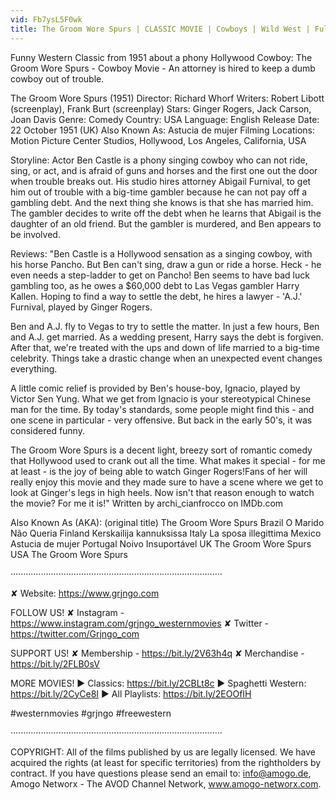 ```yaml
---
vid: Fb7ysL5F0wk
title: The Groom Wore Spurs | CLASSIC MOVIE | Cowboys | Wild West | Full Length | English
---
```


Funny Western Classic from 1951 about a phony Hollywood Cowboy: The Groom Wore Spurs - Cowboy Movie - An attorney is hired to keep a dumb cowboy out of trouble.

The Groom Wore Spurs (1951)
Director: Richard Whorf
Writers: Robert Libott (screenplay), Frank Burt (screenplay) 
Stars: Ginger Rogers, Jack Carson, Joan Davis
Genre: Comedy 
Country: USA
Language: English
Release Date: 22 October 1951 (UK) 
Also Known As: Astucia de mujer 
Filming Locations: Motion Picture Center Studios, Hollywood, Los Angeles, California, USA

Storyline:
Actor Ben Castle is a phony singing cowboy who can not ride, sing, or act, and is afraid of guns and horses and the first one out the door when trouble breaks out. His studio hires attorney Abigail Furnival, to get him out of trouble with a big-time gambler because he can not pay off a gambling debt. And the next thing she knows is that she has married him. The gambler decides to write off the debt when he learns that Abigail is the daughter of an old friend. But the gambler is murdered, and Ben appears to be involved.

Reviews:
"Ben Castle is a Hollywood sensation as a singing cowboy, with his horse Pancho. But Ben can't sing, draw a gun or ride a horse. Heck - he even needs a step-ladder to get on Pancho! Ben seems to have bad luck gambling too, as he owes a $60,000 debt to Las Vegas gambler Harry Kallen. Hoping to find a way to settle the debt, he hires a lawyer - 'A.J.' Furnival, played by Ginger Rogers.

Ben and A.J. fly to Vegas to try to settle the matter. In just a few hours, Ben and A.J. get married. As a wedding present, Harry says the debt is forgiven. After that, we're treated with the ups and down of life married to a big-time celebrity. Things take a drastic change when an unexpected event changes everything.

A little comic relief is provided by Ben's house-boy, Ignacio, played by Victor Sen Yung. What we get from Ignacio is your stereotypical Chinese man for the time. By today's standards, some people might find this - and one scene in particular - very offensive. But back in the early 50's, it was considered funny.

The Groom Wore Spurs is a decent light, breezy sort of romantic comedy that Hollywood used to crank out all the time. What makes it special - for me at least - is the joy of being able to watch Ginger Rogers!Fans of her will really enjoy this movie and they made sure to have a scene where we get to look at Ginger's legs in high heels. Now isn't that reason enough to watch the movie? For me it is!" Written by archi_cianfrocco on IMDb.com 

Also Known As (AKA):
(original title) The Groom Wore Spurs
Brazil O Marido Não Queria
Finland Kerskailija kannuksissa
Italy La sposa illegittima
Mexico Astucia de mujer
Portugal Noivo Insuportável
UK The Groom Wore Spurs
USA The Groom Wore Spurs

····················································································

✘ Website: https://www.grjngo.com

FOLLOW US!
✘ Instagram - https://www.instagram.com/grjngo_westernmovies
✘ Twitter - https://twitter.com/Grjngo_com

SUPPORT US!
✘ Membership - https://bit.ly/2V63h4q
✘ Merchandise - https://bit.ly/2FLB0sV

MORE MOVIES! 
► Classics: https://bit.ly/2CBLt8c 
► Spaghetti Western: https://bit.ly/2CyCe8I 
► All Playlists: https://bit.ly/2EOOfIH 

#westernmovies #grjngo #freewestern

····················································································

COPYRIGHT: All of the films published by us are legally licensed. We have acquired the rights (at least for specific territories) from the rightholders by contract. If you have questions please send an email to: info@amogo.de, Amogo Networx - The AVOD Channel Network, www.amogo-networx.com.